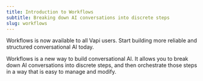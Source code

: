 ```yaml
---
title: Introduction to Workflows
subtitle: Breaking down AI conversations into discrete steps
slug: workflows
---
```


<Success intent="launch">
  Workflows is now available to all Vapi users. Start building more reliable and structured conversational AI today.
</Success>

Workflows is a new way to build conversational AI. It allows you to break down AI conversations into discrete steps, and then orchestrate those steps in a way that is easy to manage and modify.